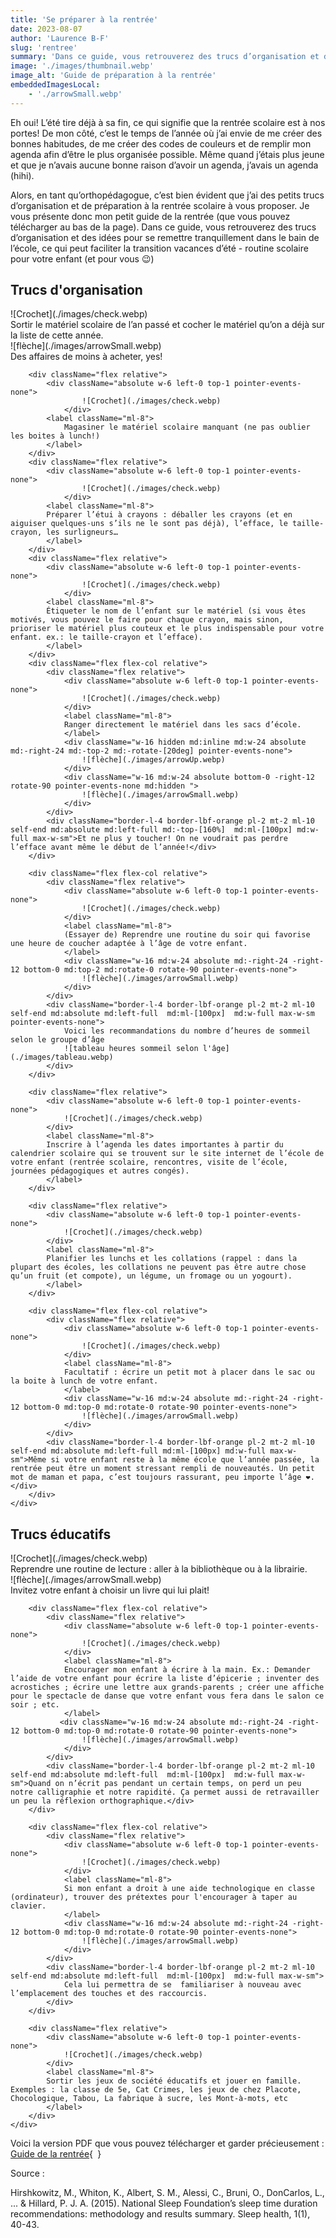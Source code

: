 ```yaml
---
title: 'Se préparer à la rentrée'
date: 2023-08-07
author: 'Laurence B-F'
slug: 'rentree'
summary: 'Dans ce guide, vous retrouverez des trucs d’organisation et des idées pour se remettre tranquillement dans le bain de l’école, ce qui peut faciliter la transition vacances d’été - routine scolaire pour votre enfant (et pour vous 😉)'
image: './images/thumbnail.webp'
image_alt: 'Guide de préparation à la rentrée'
embeddedImagesLocal:
    - './arrowSmall.webp'
---
```



Eh oui! L’été tire déjà à sa fin, ce qui signifie que la rentrée scolaire est à nos portes! De mon côté, c’est le temps de l’année où j’ai envie de me créer des bonnes habitudes, de me créer des codes de couleurs et de remplir mon agenda afin d’être le plus organisée possible. Même quand j’étais plus jeune et que je n’avais aucune bonne raison d’avoir un agenda, j’avais un agenda (hihi).

Alors, en tant qu’orthopédagogue, c’est bien évident que j’ai des petits trucs d’organisation et de préparation à la rentrée scolaire à vous proposer. Je vous présente donc mon petit guide de la rentrée (que vous pouvez télécharger au bas de la page).
Dans ce guide, vous retrouverez des trucs d’organisation et des idées pour se remettre tranquillement dans le bain de l’école, ce qui peut faciliter la transition vacances d’été - routine scolaire pour votre enfant (et pour vous 😉)

<h2 className="font-mulish font-bold text-xl ml-4 mt-12">Trucs d'organisation</h2>
<div className="grid crid-cols-1 md:grid-cols-2">
    <div className="flex flex-col border-r-4 border-t-4 border-lbf-orange rounded-tr-lg md:mx-4 mb-12 pr-10 py-6 gap-2 font-mulish ">
        <div className="flex flex-col relative">
            <div className="flex relative" >
                <div className="absolute w-6 left-0 top-1 pointer-events-none">
                    ![Crochet](./images/check.webp)
                </div>
                <label className="ml-8">
                    Sortir le matériel scolaire de l’an passé et cocher le matériel qu’on a déjà sur la liste de cette année. 
                </label>
                <div className="absolute w-16 -right-12 bottom-0 rotate-90 md:w-24 md:-right-24 md:-top-2 md:rotate-0 pointer-events-none">
                    ![flèche](./images/arrowSmall.webp)
                </div>
            </div>
            <div className="border-l-4 border-lbf-orange pl-2 mt-2 ml-10 self-end md:absolute md:left-full md:ml-[100px] md:top-0 md:w-full ">Des affaires de moins à acheter, yes!</div>
        </div>
        
        <div className="flex relative">
            <div className="absolute w-6 left-0 top-1 pointer-events-none">
                    ![Crochet](./images/check.webp)
                </div>
            <label className="ml-8">
                Magasiner le matériel scolaire manquant (ne pas oublier les boites à lunch!)
            </label>
        </div>
        <div className="flex relative">
            <div className="absolute w-6 left-0 top-1 pointer-events-none">
                    ![Crochet](./images/check.webp)
                </div>
            <label className="ml-8">
            Préparer l’étui à crayons : déballer les crayons (et en aiguiser quelques-uns s’ils ne le sont pas déjà), l’efface, le taille-crayon, les surligneurs…
            </label>
        </div>
        <div className="flex relative">
            <div className="absolute w-6 left-0 top-1 pointer-events-none">
                    ![Crochet](./images/check.webp)
                </div>
            <label className="ml-8">
            Étiqueter le nom de l’enfant sur le matériel (si vous êtes motivés, vous pouvez le faire pour chaque crayon, mais sinon, prioriser le matériel plus couteux et le plus indispensable pour votre enfant. ex.: le taille-crayon et l’efface).
            </label>
        </div>
        <div className="flex flex-col relative">
            <div className="flex relative">
                <div className="absolute w-6 left-0 top-1 pointer-events-none">
                    ![Crochet](./images/check.webp)
                </div>
                <label className="ml-8">
                Ranger directement le matériel dans les sacs d’école.
                </label>
                <div className="w-16 hidden md:inline md:w-24 absolute md:-right-24 md:-top-2 md:-rotate-[20deg] pointer-events-none">
                    ![flèche](./images/arrowUp.webp)
                </div>
                <div className="w-16 md:w-24 absolute bottom-0 -right-12 rotate-90 pointer-events-none md:hidden ">
                    ![flèche](./images/arrowSmall.webp)
                </div>
            </div>
            <div className="border-l-4 border-lbf-orange pl-2 mt-2 ml-10 self-end md:absolute md:left-full md:-top-[160%]  md:ml-[100px] md:w-full max-w-sm">Et ne plus y toucher! On ne voudrait pas perdre l’efface avant même le début de l’année!</div>
        </div>
        
        <div className="flex flex-col relative">
            <div className="flex relative">
                <div className="absolute w-6 left-0 top-1 pointer-events-none">
                    ![Crochet](./images/check.webp)
                </div>
                <label className="ml-8">
                (Essayer de) Reprendre une routine du soir qui favorise une heure de coucher adaptée à l’âge de votre enfant.
                </label>
                <div className="w-16 md:w-24 absolute md:-right-24 -right-12 bottom-0 md:top-2 md:rotate-0 rotate-90 pointer-events-none">
                    ![flèche](./images/arrowSmall.webp)
                </div>
            </div>
            <div className="border-l-4 border-lbf-orange pl-2 mt-2 ml-10 self-end md:absolute md:left-full  md:ml-[100px]  md:w-full max-w-sm pointer-events-none">
                Voici les recommandations du nombre d’heures de sommeil selon le groupe d’âge
                ![tableau heures sommeil selon l'âge](./images/tableau.webp)
            </div>
        </div>

        <div className="flex relative">
            <div className="absolute w-6 left-0 top-1 pointer-events-none">
                ![Crochet](./images/check.webp)
            </div>
            <label className="ml-8">
            Inscrire à l’agenda les dates importantes à partir du calendrier scolaire qui se trouvent sur le site internet de l’école de votre enfant (rentrée scolaire, rencontres, visite de l’école, journées pédagogiques et autres congés).
            </label>
        </div>

        <div className="flex relative">
            <div className="absolute w-6 left-0 top-1 pointer-events-none">
                ![Crochet](./images/check.webp)
            </div>
            <label className="ml-8">
            Planifier les lunchs et les collations (rappel : dans la plupart des écoles, les collations ne peuvent pas être autre chose qu’un fruit (et compote), un légume, un fromage ou un yogourt).
            </label>
        </div>

        <div className="flex flex-col relative">
            <div className="flex relative">
                <div className="absolute w-6 left-0 top-1 pointer-events-none">
                    ![Crochet](./images/check.webp)
                </div>
                <label className="ml-8">
                Facultatif : écrire un petit mot à placer dans le sac ou la boite à lunch de votre enfant.
                </label>
                <div className="w-16 md:w-24 absolute md:-right-24 -right-12 bottom-0 md:top-0 md:rotate-0 rotate-90 pointer-events-none">
                    ![flèche](./images/arrowSmall.webp)
                </div>
            </div>
            <div className="border-l-4 border-lbf-orange pl-2 mt-2 ml-10 self-end md:absolute md:left-full md:ml-[100px] md:w-full max-w-sm">Même si votre enfant reste à la même école que l’année passée, la rentrée peut être un moment stressant rempli de nouveautés. Un petit mot de maman et papa, c’est toujours rassurant, peu importe l’âge ❤️.</div>
        </div>
    </div>

</div>

<h2 className="font-mulish font-bold text-xl ml-4 mt-12">Trucs éducatifs</h2>
<div className="grid crid-cols-1 md:grid-cols-2">
    <div className="flex flex-col border-r-4 border-t-4 border-lbf-orange rounded-tr-lg md:mx-4 mb-12 pr-10 py-6 gap-2 font-mulish ">
        <div className="flex flex-col relative">
            <div className="flex relative" >
                <div className="absolute w-6 left-0 top-1 pointer-events-none">
                    ![Crochet](./images/check.webp)
                </div>
                <label className="ml-8">
                Reprendre une routine de lecture : aller à la bibliothèque ou à la librairie.
                </label>
                <div className="w-16 md:w-24 absolute md:-right-24 -right-12 bottom-0 md:top-0 md:rotate-0 rotate-90 pointer-events-none">
                    ![flèche](./images/arrowSmall.webp)
                </div>
            </div>
            <div className="border-l-4 border-lbf-orange pl-2 mt-2 ml-10 self-end md:absolute md:left-full md:ml-[100px] md:top-0 md:w-full ">Invitez votre enfant à choisir un livre qui lui plait!</div>
        </div>
        
        <div className="flex flex-col relative">
            <div className="flex relative">
                <div className="absolute w-6 left-0 top-1 pointer-events-none">
                    ![Crochet](./images/check.webp)
                </div>
                <label className="ml-8">
                Encourager mon enfant à écrire à la main. Ex.: Demander l’aide de votre enfant pour écrire la liste d’épicerie ; inventer des acrostiches ; écrire une lettre aux grands-parents ; créer une affiche pour le spectacle de danse que votre enfant vous fera dans le salon ce soir ; etc. 
                </label>
               <div className="w-16 md:w-24 absolute md:-right-24 -right-12 bottom-0 md:top-0 md:rotate-0 rotate-90 pointer-events-none">
                    ![flèche](./images/arrowSmall.webp)
                </div>
            </div>
            <div className="border-l-4 border-lbf-orange pl-2 mt-2 ml-10 self-end md:absolute md:left-full  md:ml-[100px]  md:w-full max-w-sm">Quand on n’écrit pas pendant un certain temps, on perd un peu notre calligraphie et notre rapidité. Ça permet aussi de retravailler un peu la réflexion orthographique.</div>
        </div>
        
        <div className="flex flex-col relative">
            <div className="flex relative">
                <div className="absolute w-6 left-0 top-1 pointer-events-none">
                    ![Crochet](./images/check.webp)
                </div>
                <label className="ml-8">
                Si mon enfant a droit à une aide technologique en classe (ordinateur), trouver des prétextes pour l'encourager à taper au clavier.
                </label>
                <div className="w-16 md:w-24 absolute md:-right-24 -right-12 bottom-0 md:top-0 md:rotate-0 rotate-90 pointer-events-none">
                    ![flèche](./images/arrowSmall.webp)
                </div>
            </div>
            <div className="border-l-4 border-lbf-orange pl-2 mt-2 ml-10 self-end md:absolute md:left-full  md:ml-[100px]  md:w-full max-w-sm">
                Cela lui permettra de se  familiariser à nouveau avec l’emplacement des touches et des raccourcis.
            </div>
        </div>

        <div className="flex relative">
            <div className="absolute w-6 left-0 top-1 pointer-events-none">
                ![Crochet](./images/check.webp)
            </div>
            <label className="ml-8">
            Sortir les jeux de société éducatifs et jouer en famille. Exemples : la classe de 5e, Cat Crimes, les jeux de chez Placote, Chocologique, Tabou, La fabrique à sucre, les Mont-à-mots, etc
            </label>
        </div>
    </div>

</div>

Voici la version PDF que vous pouvez télécharger et garder précieusement : <a href={guide} download className="underline text-blue-500">Guide de la rentrée</a>{` `}

Source :

<p className="text-sm">
    Hirshkowitz, M., Whiton, K., Albert, S. M., Alessi, C., Bruni, O., DonCarlos, L., ... & Hillard, P. J. A. (2015).
    National Sleep Foundation’s sleep time duration recommendations: methodology and results summary. Sleep health,
    1(1), 40-43.
</p>
